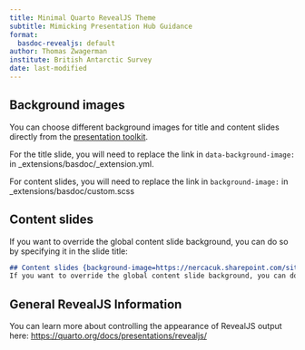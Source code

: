 ```yaml
---
title: Minimal Quarto RevealJS Theme
subtitle: Mimicking Presentation Hub Guidance
format:
  basdoc-revealjs: default
author: Thomas Zwagerman
institute: British Antarctic Survey
date: last-modified
---
```


## Background images

You can choose different background images for title and content slides directly from the [presentation toolkit](https://nercacuk.sharepoint.com/sites/BASDigitalwmod-Communications/sitePages/PowerPointPresentationsToolkit.aspx).

For the title slide, you will need to replace the link in `data-background-image:` in \_extensions/basdoc/\_extension.yml.

For content slides, you will need to replace the link in `background-image:` in \_extensions/basdoc/custom.scss

## Content slides {background-image=https://nercacuk.sharepoint.com/sites/basdigitalwmod-communications/creative%20services%20assets/ppt_page_adelie01.jpg}
If you want to override the global content slide background, you can do so by specifying it in the slide title:

```md
## Content slides {background-image=https://nercacuk.sharepoint.com/sites/basdigitalwmod-communications/creative%20services%20assets/ppt_page_adelie01.jpg}
If you want to override the global content slide background, you can do so by specifying it in the slide title:
```



## General RevealJS Information

You can learn more about controlling the appearance of RevealJS output here: <https://quarto.org/docs/presentations/revealjs/>
